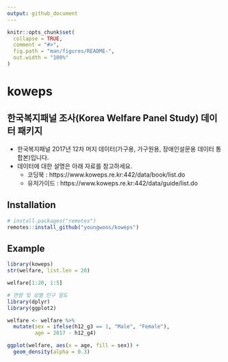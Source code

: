 ```yaml
---
output: github_document
---
```



```r
knitr::opts_chunk$set(
  collapse = TRUE,
  comment = "#>",
  fig.path = "man/figures/README-",
  out.width = "100%"
)
```

# koweps

## 한국복지패널 조사(Korea Welfare Panel Study) 데이터 패키지

- 한국복지패널 2017년 12차 머지 데이터(가구용, 가구원용, 장애인설문용 데이터 통합본)입니다.
- 데이터에 대한 설명은 아래 자료를 참고하세요.
    + 코딩북 : https://www.koweps.re.kr:442/data/book/list.do
    + 유저가이드 : https://www.koweps.re.kr:442/data/guide/list.do

## Installation

``` r
# install.packages("remotes")
remotes::install_github("youngwoos/koweps")
```


## Example

```r
library(koweps)
str(welfare, list.len = 20)

welfare[1:20, 1:5]
```

```r
# 연령 및 성별 인구 밀도
library(dplyr)
library(ggplot2)

welfare <- welfare %>%
  mutate(sex = ifelse(h12_g3 == 1, "Male", "Female"),
         age = 2017 - h12_g4)

ggplot(welfare, aes(x = age, fill = sex)) + 
  geom_density(alpha = 0.3)
```

